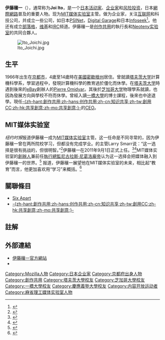 {{Infobox Person
| name        = 伊藤穰一
| image       = Joichi Ito Headshot 2007.jpg
| image_size  = 250px
| caption     = 伊藤穰一照于2007年
| birth_date  = {{Birth date and age|1966|6|19}}
| birth_place = {{flag|日本}}[[京都|京都]]
| residence   = {{flag|美国}}[[波士顿|波士顿]]
| nationality = {{flag|日本}}
| other_names = Joi Ito
| known_for   = [[部落格|部落格]]、[[Moblogging|Moblogging]]、[[创作共用|创作共用]]
| occupation  = 
| relatives   = {{tsl|ja|伊藤瑞子|伊藤瑞子}}（妹妹）
| alma_mater  = [[塔夫茨大學|塔夫茨大學]]（休学）<br />[[芝加哥大学|芝加哥大学]]（休学）<br>[[新學院|新學院]]<br>[[庆应义塾大学|庆应义塾大学]]（博士学位取得）
}}
{{Japanese|japanese=伊藤 穰一|kana=いとう じょういち|romaji=Itō Jōichi}}
'''伊藤穰一'''（{{bd|1966年|6月19日}}），通常称为'''Joi Ito'''，是一个[[日本|日本]][[行動主義|活动家]]、[[企业家|企业家]]和[[风险投资|风险投资]]，日本[[網際網路|網際網路]]普及的重要人物。现为[[MIT媒体实验室|MIT媒体实验室]]主管。做为企业家，关注[[互联网|互联网]]和科技公司，并成立一些公司，如日本[[PSINet|PSINet]]，[[Digital_Garage|Digital Garage]]和日本[[Infoseek|Infoseek]]<ref>{{cite web|title=伊藤穰一的生平|url=http://www.linkedin.com/profile/view?id=1391&authType=name&authToken=2Vo7&trk=pbmap29}}</ref>。他还有成立[[部落格|部落格]]，[[维基|维基]]和[[IRC|IRC]]频道。伊藤穰一是[[创作共用|创作共用]]的執行長和[[Neoteny实验室|Neoteny实验室]]的共同合夥人。

[[File:Ito_Joichi.jpg|thumb]]

== 生平 ==
1966年出生在[[京都市|京都市]]，4歲至14歲時在[[美國|美國]][[密歇根州|密歇根州]]居住。曾就讀[[塔夫茨大学|塔夫茨大学]]計算機科學系，學習過程中，發現計算機科學的教育過於僵化而休學。在[[塔夫茨大学|塔夫茨大学]]時遇到後來的[[eBay|eBay]]創辦人的[[Pierre_Omidyar|Pierre Omidyar]]。其後於[[芝加哥大学|芝加哥大学]]物理學系就讀，也因為發展方向與學校不符而休學。曾經入讀[[一橋大學|一橋大學]]的博士課程，後來也中途退學。現任[[创作共用|-{zh-hant:創作共用;zh-hans:创作共用;zh-cn:知识共享;zh-tw:創用CC;zh-hk:共享創意;zh-mo:共享創意;}-]]的[[CEO|CEO]]。

==MIT媒体实验室==
''纽约时报''报道伊藤穰一成为[[MIT媒体实验室|MIT媒体实验室]]主管。这一任命是不同寻常的，因为伊藤穰一曾在两所院校学习，但都没有完成学业。{{tsl|en|California Institute for Telecommunications and Information Technology||Calit2}}的主管Larry Smarr说：“这一选择是很有挑战的，但很明智。”<ref>{{cite news|author=Markoff, John|title=M.I.T. Media Lab Names a New Director|url=http://www.nytimes.com/2011/04/26/science/26lab.html|date=April 25, 2011|work=The New York Times|accessdate=April 25, 2011|archive-date=2020-11-11|archive-url=https://web.archive.org/web/20201111193216/https://www.nytimes.com/2011/04/26/science/26lab.html}}</ref>伊藤穰一在2011年9月1日正式上任。<ref name=StartTweet>{{cite web|work=Joi Ito's Twitter Stream|title=I'm finally "officially" the Director of the MIT @medialab and here's my first blog post on the new Media Lab blog:|url=https://twitter.com/#!/Joi/status/109243735891656704|date=September 1, 2011|accessdate=2013-03-09|archive-date=2018-07-28|archive-url=https://web.archive.org/web/20180728041220/https://twitter.com/#!/Joi/status/109243735891656704|dead-url=no}}</ref><ref name=Kirsner>{{cite news|author=Kirsner, Scott|title=MIT picks Joichi Ito, Japanese venture capitalist and entrepreneur, as new leader of the Media Lab|url=http://www.boston.com/business/technology/innoeco/2011/04/mit_picks_joichi_ito_japanese.html|date=April 26, 2011|work=Boston.com (The Boston Globe)|publisher=The New York Times Company|accessdate=April 26, 2011|archive-date=2016-03-04|archive-url=https://web.archive.org/web/20160304221118/http://www.boston.com/business/technology/innoeco/2011/04/mit_picks_joichi_ito_japanese.html}}</ref>MIT媒体实验室的[[創辦人|創辦人]]兼前任[[執行總監|執行總監]][[尼古拉斯·尼葛洛龐帝|尼古拉斯·尼葛洛龐帝]]认为这一选择会把媒体融入到伊藤穰一的世界。<ref>{{cite news|title=Joichi Ito named director of MIT Media Lab|url=http://web.mit.edu/newsoffice/2011/ito-media-lab-director.html|date=April 25, 2011|work=MIT News|publisher=Massachusetts Institute of Technology|accessdate=April 25, 2011|archive-date=2013-12-31|archive-url=https://web.archive.org/web/20131231000645/http://web.mit.edu/newsoffice/2011/ito-media-lab-director.html}}</ref> {{tsl|en|Asian Scientist Magazine|亚洲科学杂志}}报道，伊藤穰一展望他在MIT媒体实验室的未来，相比起“教育”而言，他更加喜欢用“学习”来概括。<ref name=Chan>{{cite news|author=Chan, Juliana|title=Newly Appointed MIT Media Lab Director, Joichi Ito, Talks To Asian Scientist|url=http://www.asianscientist.com/features/joichi-ito-executive-director-mit-media-lab/|date=May 2, 2011|work=AsianScientist.com|accessdate=May 14, 2011|archive-date=2014-04-20|archive-url=https://web.archive.org/web/20140420184921/http://www.asianscientist.com/features/joichi-ito-executive-director-mit-media-lab/}}</ref>

== 關聯條目 ==
* [[Six_Apart|Six Apart]]
* [[创作共用|-{zh-hant:創作共用;zh-hans:创作共用;zh-cn:知识共享;zh-tw:創用CC;zh-hk:共享創意;zh-mo:共享創意;}-]]

== 註解 ==
{{Reflist}}

== 外部連結 ==
* [http://joi.ito.com/ 伊藤穰一官方網站] {{Wayback|url=http://joi.ito.com/ |date=20210202072752 }}
* {{imdb name|1385567}}
{{创作共用}}

{{authority control}}
{{DEFAULTSORT:Ito, Joi}}
[[Category:Mozilla人物|Category:Mozilla人物]]
[[Category:日本企业家|Category:日本企业家]]
[[Category:京都府出身人物|Category:京都府出身人物]]
[[Category:創作共用|Category:創作共用]]
[[Category:塔夫茨大學校友|Category:塔夫茨大學校友]]
[[Category:芝加哥大學校友|Category:芝加哥大學校友]]
[[Category:一橋大學校友|Category:一橋大學校友]]
[[Category:慶應義塾大學校友|Category:慶應義塾大學校友]]
[[Category:内容开放运动者|Category:内容开放运动者]]
[[Category:麻省理工媒体实验室人物|Category:麻省理工媒体实验室人物]]